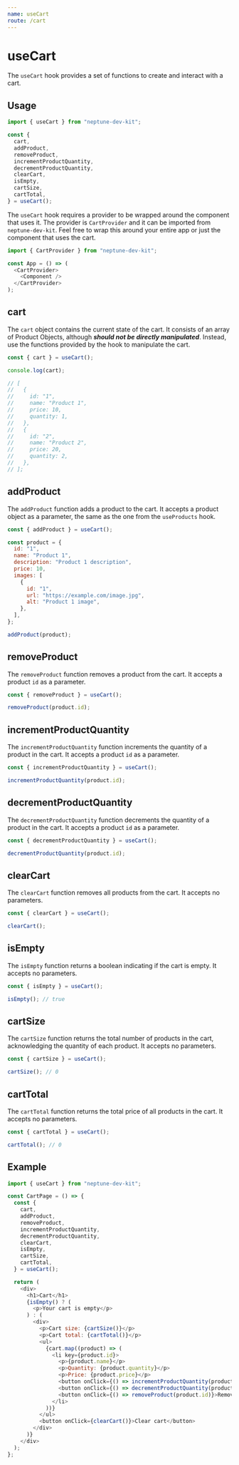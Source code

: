 ```yaml
---
name: ​useCart
route: /cart
---
```


# useCart

The `useCart` hook provides a set of functions to create and interact with a cart.

## Usage

```js
import { useCart } from "neptune-dev-kit";

const {
  cart,
  addProduct,
  removeProduct,
  incrementProductQuantity,
  decrementProductQuantity,
  clearCart,
  isEmpty,
  cartSize,
  cartTotal,
} = useCart();
```

The `useCart` hook requires a provider to be wrapped around the component that uses it. The provider is `CartProvider` and it can be imported from `neptune-dev-kit`. Feel free to wrap this around your entire app or just the component that uses the cart.

```js
import { CartProvider } from "neptune-dev-kit";

const App = () => (
  <CartProvider>
    <Component />
  </CartProvider>
);
```

## cart

The `cart` object contains the current state of the cart. It consists of an array of Product Objects, although **_should not be directly manipulated_**. Instead, use the functions provided by the hook to manipulate the cart.

```js
const { cart } = useCart();

console.log(cart);

// [
//   {
//     id: "1",
//     name: "Product 1",
//     price: 10,
//     quantity: 1,
//   },
//   {
//     id: "2",
//     name: "Product 2",
//     price: 20,
//     quantity: 2,
//   },
// ];
```

## addProduct

The `addProduct` function adds a product to the cart. It accepts a product object as a parameter, the same as the one from the `useProducts` hook.

```js
const { addProduct } = useCart();

const product = {
  id: "1",
  name: "Product 1",
  description: "Product 1 description",
  price: 10,
  images: [
    {
      id: "1",
      url: "https://example.com/image.jpg",
      alt: "Product 1 image",
    },
  ],
};

addProduct(product);
```

## removeProduct

The `removeProduct` function removes a product from the cart. It accepts a product `id` as a parameter.

```js
const { removeProduct } = useCart();

removeProduct(product.id);
```

## incrementProductQuantity

The `incrementProductQuantity` function increments the quantity of a product in the cart. It accepts a product `id` as a parameter.

```js
const { incrementProductQuantity } = useCart();

incrementProductQuantity(product.id);
```

## decrementProductQuantity

The `decrementProductQuantity` function decrements the quantity of a product in the cart. It accepts a product `id` as a parameter.

```js
const { decrementProductQuantity } = useCart();

decrementProductQuantity(product.id);
```

## clearCart

The `clearCart` function removes all products from the cart. It accepts no parameters.

```js
const { clearCart } = useCart();

clearCart();
```

## isEmpty

The `isEmpty` function returns a boolean indicating if the cart is empty. It accepts no parameters.

```js
const { isEmpty } = useCart();

isEmpty(); // true
```

## cartSize

The `cartSize` function returns the total number of products in the cart, acknowledging the quantity of each product. It accepts no parameters.

```js
const { cartSize } = useCart();

cartSize(); // 0
```

## cartTotal

The `cartTotal` function returns the total price of all products in the cart. It accepts no parameters.

```js
const { cartTotal } = useCart();

cartTotal(); // 0
```

## Example

```js
import { useCart } from "neptune-dev-kit";

const CartPage = () => {
  const {
    cart,
    addProduct,
    removeProduct,
    incrementProductQuantity,
    decrementProductQuantity,
    clearCart,
    isEmpty,
    cartSize,
    cartTotal,
  } = useCart();

  return (
    <div>
      <h1>Cart</h1>
      {isEmpty() ? (
        <p>Your cart is empty</p>
      ) : (
        <div>
          <p>Cart size: {cartSize()}</p>
          <p>Cart total: {cartTotal()}</p>
          <ul>
            {cart.map((product) => (
              <li key={product.id}>
                <p>{product.name}</p>
                <p>Quantity: {product.quantity}</p>
                <p>Price: {product.price}</p>
                <button onClick={() => incrementProductQuantity(product.id)}>+</button>
                <button onClick={() => decrementProductQuantity(product.id)}>-</button>
                <button onClick={() => removeProduct(product.id)}>Remove</button>
              </li>
            ))}
          </ul>
          <button onClick={clearCart()}>Clear cart</button>
        </div>
      )}
    </div>
  );
};
```
